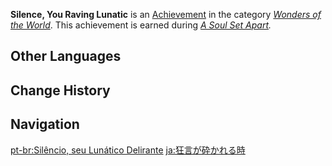 {{Achievement Infobox
|title        = 
|id           = 84032
|order id     = 5011
|category     = Wonders of the World
|description  = Defeat the [[Abyss Herald: Wicked Torrents#"Presager of the Abyss"|Abyss Herald]].
|requirements = Earned during ''[[A Soul Set Apart]].''
|primogems    = 5
|tracking     = 
|hidden       = 1
|quest        = We Will Be Reunited
|type         = Quest
}}
'''Silence, You Raving Lunatic''' is an [[Achievement]] in the category ''[[Wonders of the World]]''. This achievement is earned during ''[[A Soul Set Apart]].''
<!--
==Trivia==

==Video Guides==
{{EVT
|video1   = 
|caption1 = 
}}
-->
==Other Languages==
{{Other Languages
|en      = Silence, You Raving Lunatic
|zhs     = 狂言破碎之时
|zhs_rm  = Kuángyán Pòsuì zhī Shí
|zht     = 狂言破碎之時
|zht_rm  = Kuángyán Pòsuì zhī Shí
|zh_tl   = 
|ja      = 狂言が砕かれる時
|ja_rm   = Kyougen ga Kudakareru Toki
|ja_tl   = When the Farce is Broken
|ko      = 광언이 부서질 때
|ko_rm   = Gwang'eoni Buseojil Ttae
|ko_tl   = When the Nonsense is Broken
|es      = Se acabó la charla
|es_tl   = The Discussion Is Over
|fr      = Fin de la conversation
|fr_tl   = End of Conversation
|ru      = Туши свет, чудила!
|ru_tl   = Turn Off the Light, Weirdo!
|th      = ความบ้าระห่ำที่แตกสลาย
|th_rm   = 
|th_tl   = 
|vi      = Thời Khắc Cuồng Ngôn Phá Hoại
|vi_tl   = 
|de      = Schweig, du rasender Verrückter
|de_tl   = Silence, You Raving Lunatic
|id      = Hentikan Omong Kosongmu
|id_tl   = Stop Your Nonsense
|pt      = Silêncio, seu Lunático Delirante
|pt_tl   = 
|tr      = Kapa Çeneni Seni Çatlak
|tr_tl   = 
|it      = Taci, pazzo furioso
|it_tl   = 
}}

==Change History==
{{Change History|1.4}}
<!--
==References==
{{Reflist}}
-->
==Navigation==
{{Achievement Navbox|Wonders of the World|Quest}}

[[pt-br:Silêncio, seu Lunático Delirante]]
[[ja:狂言が砕かれる時]]